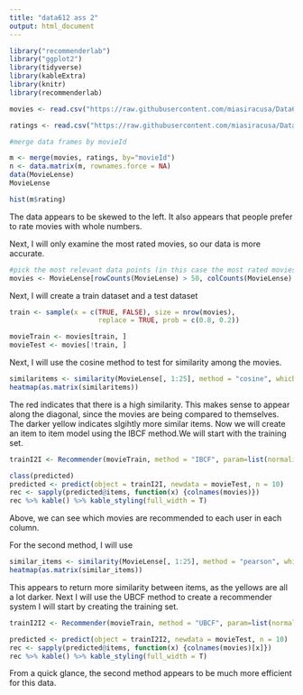 ```yaml
---
title: "data612 ass 2"
output: html_document
---
```


```r
library("recommenderlab")
library("ggplot2")
library(tidyverse)
library(kableExtra)
library(knitr)
library(recommenderlab)
```

```r
movies <- read.csv("https://raw.githubusercontent.com/miasiracusa/Data607/master/Data612/Data%20612%20ass2/movies.csv")

ratings <- read.csv("https://raw.githubusercontent.com/miasiracusa/Data607/master/Data612/Data%20612%20ass2/ratings.csv")

#merge data frames by movieId

m <- merge(movies, ratings, by="movieId")
n <- data.matrix(m, rownames.force = NA)
data(MovieLense)
MovieLense
```



```r
hist(m$rating)
```
The data appears to be skewed to the left. It also appears that people prefer to rate movies with whole numbers. 

Next, I will only examine the most rated movies, so our data is more accurate.
```r
#pick the most relevant data points (in this case the most rated movies)
movies <- MovieLense[rowCounts(MovieLense) > 50, colCounts(MovieLense) > 100]
```
Next, I will create a train dataset and a test dataset
```r
train <- sample(x = c(TRUE, FALSE), size = nrow(movies),
                      replace = TRUE, prob = c(0.8, 0.2))

movieTrain <- movies[train, ]
movieTest <- movies[!train, ]
```

Next, I will use the cosine method to test for similarity among the movies.
``` r
similaritems <- similarity(MovieLense[, 1:25], method = "cosine", which = "items")
heatmap(as.matrix(similaritems))
```


The red indicates that there is a high similarity. This makes sense to appear along the diagonal, since the movies are being compared to themselves. The darker yellow indicates slgihtly more similar items.
Now we will create an item to item model using the IBCF method.We will start with the training set.
```r
trainI2I <- Recommender(movieTrain, method = "IBCF", param=list(normalize = "Z-score", method="Jaccard")) 
```

```r
class(predicted)
predicted <- predict(object = trainI2I, newdata = movieTest, n = 10)
rec <- sapply(predicted@items, function(x) {colnames(movies)}) 
rec %>% kable() %>% kable_styling(full_width = T)
```

Above, we can see which movies are recommended to each user in each column.

For the second method, I will use
``` r
similar_items <- similarity(MovieLense[, 1:25], method = "pearson", which = "items")
heatmap(as.matrix(similar_items))
```
This appears to return more similarity between items, as the yellows are all a lot darker.
Next I will use the UBCF method to create a recommender system I will start by creating the training set.
```r
trainI2I2 <- Recommender(movieTrain, method = "UBCF", param=list(normalize = "Z-score", method="Jaccard")) 
```

```r
predicted <- predict(object = trainI2I2, newdata = movieTest, n = 10)
rec <- sapply(predicted@items, function(x) {colnames(movies)[x]}) 
rec %>% kable() %>% kable_styling(full_width = T)
```
From a quick glance, the second method appears to be much more efficient for this data.